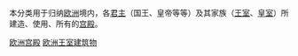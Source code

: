 本分类用于归纳[[欧洲|欧洲]]境内，各[[君主|君主]]（国王、皇帝等等）及其家族（[[王室|王室]]、[[皇室|皇室]]）所建造、使用、所有的[[宫殿|宫殿]]。

[[Category:欧洲宫殿|]]
[[Category:欧洲王室建筑物|]]